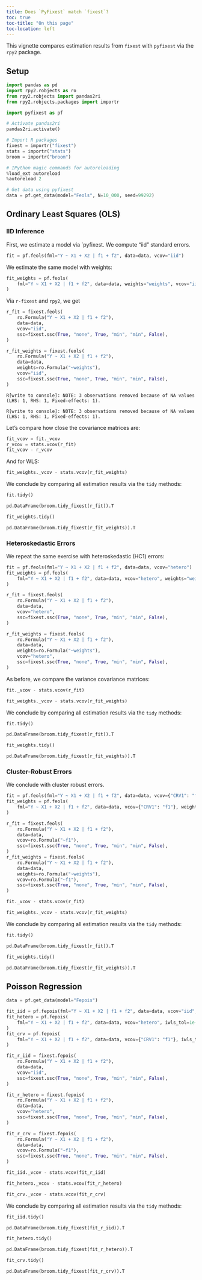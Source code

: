 ---
title: Does `PyFixest` match `fixest`?
toc: true
toc-title: "On this page"
toc-location: left
---

This vignette compares estimation results from `fixest` with `pyfixest` via the `rpy2` package.

## Setup


```{python}
import pandas as pd
import rpy2.robjects as ro
from rpy2.robjects import pandas2ri
from rpy2.robjects.packages import importr

import pyfixest as pf

# Activate pandas2ri
pandas2ri.activate()

# Import R packages
fixest = importr("fixest")
stats = importr("stats")
broom = importr("broom")

# IPython magic commands for autoreloading
%load_ext autoreload
%autoreload 2

# Get data using pyfixest
data = pf.get_data(model="Feols", N=10_000, seed=99292)
```


## Ordinary Least Squares (OLS)

### IID Inference

First, we estimate a model via `pyfixest. We compute "iid" standard errors.


```{python}
fit = pf.feols(fml="Y ~ X1 + X2 | f1 + f2", data=data, vcov="iid")
```

We estimate the same model with weights:


```{python}
fit_weights = pf.feols(
    fml="Y ~ X1 + X2 | f1 + f2", data=data, weights="weights", vcov="iid"
)
```

Via `r-fixest` and `rpy2`, we get


```{python}
r_fit = fixest.feols(
    ro.Formula("Y ~ X1 + X2 | f1 + f2"),
    data=data,
    vcov="iid",
    ssc=fixest.ssc(True, "none", True, "min", "min", False),
)

r_fit_weights = fixest.feols(
    ro.Formula("Y ~ X1 + X2 | f1 + f2"),
    data=data,
    weights=ro.Formula("~weights"),
    vcov="iid",
    ssc=fixest.ssc(True, "none", True, "min", "min", False),
)
```

    R[write to console]: NOTE: 3 observations removed because of NA values (LHS: 1, RHS: 1, Fixed-effects: 1).

    R[write to console]: NOTE: 3 observations removed because of NA values (LHS: 1, RHS: 1, Fixed-effects: 1).



Let's compare how close the covariance matrices are:


```{python}
fit_vcov = fit._vcov
r_vcov = stats.vcov(r_fit)
fit_vcov - r_vcov
```


And for WLS:


```{python}
fit_weights._vcov - stats.vcov(r_fit_weights)
```

We conclude by comparing all estimation results via the `tidy` methods:

```{python}
fit.tidy()
```

```{python}
pd.DataFrame(broom.tidy_fixest(r_fit)).T
```

```{python}
fit_weights.tidy()
```

```{python}
pd.DataFrame(broom.tidy_fixest(r_fit_weights)).T
```


### Heteroskedastic Errors

We repeat the same exercise with heteroskedastic (HC1) errors:


```{python}
fit = pf.feols(fml="Y ~ X1 + X2 | f1 + f2", data=data, vcov="hetero")
fit_weights = pf.feols(
    fml="Y ~ X1 + X2 | f1 + f2", data=data, vcov="hetero", weights="weights"
)
```


```{python}
r_fit = fixest.feols(
    ro.Formula("Y ~ X1 + X2 | f1 + f2"),
    data=data,
    vcov="hetero",
    ssc=fixest.ssc(True, "none", True, "min", "min", False),
)

r_fit_weights = fixest.feols(
    ro.Formula("Y ~ X1 + X2 | f1 + f2"),
    data=data,
    weights=ro.Formula("~weights"),
    vcov="hetero",
    ssc=fixest.ssc(True, "none", True, "min", "min", False),
)
```

As before, we compare the variance covariance matrices:


```{python}
fit._vcov - stats.vcov(r_fit)
```

```{python}
fit_weights._vcov - stats.vcov(r_fit_weights)
```

We conclude by comparing all estimation results via the `tidy` methods:

```{python}
fit.tidy()
```

```{python}
pd.DataFrame(broom.tidy_fixest(r_fit)).T
```

```{python}
fit_weights.tidy()
```

```{python}
pd.DataFrame(broom.tidy_fixest(r_fit_weights)).T
```


### Cluster-Robust Errors

We conclude with cluster robust errors.


```{python}
fit = pf.feols(fml="Y ~ X1 + X2 | f1 + f2", data=data, vcov={"CRV1": "f1"})
fit_weights = pf.feols(
    fml="Y ~ X1 + X2 | f1 + f2", data=data, vcov={"CRV1": "f1"}, weights="weights"
)

r_fit = fixest.feols(
    ro.Formula("Y ~ X1 + X2 | f1 + f2"),
    data=data,
    vcov=ro.Formula("~f1"),
    ssc=fixest.ssc(True, "none", True, "min", "min", False),
)
r_fit_weights = fixest.feols(
    ro.Formula("Y ~ X1 + X2 | f1 + f2"),
    data=data,
    weights=ro.Formula("~weights"),
    vcov=ro.Formula("~f1"),
    ssc=fixest.ssc(True, "none", True, "min", "min", False),
)
```

```{python}
fit._vcov - stats.vcov(r_fit)
```

```{python}
fit_weights._vcov - stats.vcov(r_fit_weights)
```

We conclude by comparing all estimation results via the `tidy` methods:

```{python}
fit.tidy()
```

```{python}
pd.DataFrame(broom.tidy_fixest(r_fit)).T
```

```{python}
fit_weights.tidy()
```

```{python}
pd.DataFrame(broom.tidy_fixest(r_fit_weights)).T
```

## Poisson Regression


```{python}
data = pf.get_data(model="Fepois")
```


```{python}
fit_iid = pf.fepois(fml="Y ~ X1 + X2 | f1 + f2", data=data, vcov="iid", iwls_tol=1e-10)
fit_hetero = pf.fepois(
    fml="Y ~ X1 + X2 | f1 + f2", data=data, vcov="hetero", iwls_tol=1e-10
)
fit_crv = pf.fepois(
    fml="Y ~ X1 + X2 | f1 + f2", data=data, vcov={"CRV1": "f1"}, iwls_tol=1e-10
)

fit_r_iid = fixest.fepois(
    ro.Formula("Y ~ X1 + X2 | f1 + f2"),
    data=data,
    vcov="iid",
    ssc=fixest.ssc(True, "none", True, "min", "min", False),
)

fit_r_hetero = fixest.fepois(
    ro.Formula("Y ~ X1 + X2 | f1 + f2"),
    data=data,
    vcov="hetero",
    ssc=fixest.ssc(True, "none", True, "min", "min", False),
)

fit_r_crv = fixest.fepois(
    ro.Formula("Y ~ X1 + X2 | f1 + f2"),
    data=data,
    vcov=ro.Formula("~f1"),
    ssc=fixest.ssc(True, "none", True, "min", "min", False),
)
```

```{python}
fit_iid._vcov - stats.vcov(fit_r_iid)
```

```{python}
fit_hetero._vcov - stats.vcov(fit_r_hetero)
```

```{python}
fit_crv._vcov - stats.vcov(fit_r_crv)
```

We conclude by comparing all estimation results via the `tidy` methods:


```{python}
fit_iid.tidy()
```

```{python}
pd.DataFrame(broom.tidy_fixest(fit_r_iid)).T
```

```{python}
fit_hetero.tidy()
```

```{python}
pd.DataFrame(broom.tidy_fixest(fit_r_hetero)).T
```

```{python}
fit_crv.tidy()
```

```{python}
pd.DataFrame(broom.tidy_fixest(fit_r_crv)).T
```
